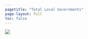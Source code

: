 ```yaml
---
pagetitle: "Total Local Governments"
page-layout: full
toc: false
---
```


![](img/totgov-cbsa.png){fig-alt="Total local governments, 2022"}